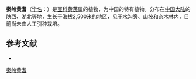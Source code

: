 {{Speciesbox
| name = 秦岭黄耆
| status = 
| status_system = 
| image =
| genus = Astragalus
| species = henryi
| authority = Oliv.
}}

'''秦岭黄耆'''（[[学名|学名]]：{{lang|la|''Astragalus henryi''}}）是[[豆科|豆科]][[黄芪属|黄芪属]]的植物，为中国的特有植物。分布在[[中国大陆|中国大陆]]的[[陕西|陕西]]、[[湖北|湖北]]等地，生长于海拔2,500米的地区，见于水沟旁、山坡和杂木林内，目前尚未由人工引种栽培。

== 参考文献 ==
<div class="references-small">
* {{cite web| url =http://www.bioinfo.cn/db05/KmzwSpecies.php?action=view&id=15712| title =秦岭黄耆| work =《中国高等植物数据库全库》| publisher =中国科学院微生物研究所| author =昆明植物研究所| accessdate =2009-02-24| deadurl =yes| archiveurl =https://web.archive.org/web/20160305050422/http://www.bioinfo.cn/db05/KmzwSpecies.php?action=view&id=15712| archivedate =2016-03-05}}
</div>
{{Taxonbar|from=Q15228077}}

[[Category:黄芪属|秦岭黄耆]]


{{植物小作品}}
